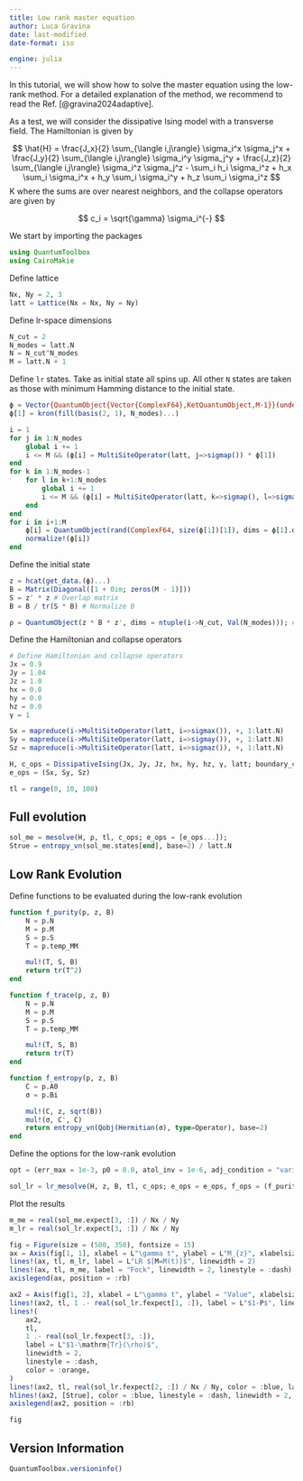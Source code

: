 ```yaml
---
title: Low rank master equation
author: Luca Gravina
date: last-modified
date-format: iso

engine: julia
---
```


In this tutorial, we will show how to solve the master equation using the low-rank method. For a detailed explanation of the method, we recommend to read the Ref. [@gravina2024adaptive].

As a test, we will consider the dissipative Ising model with a transverse field. The Hamiltonian is given by

$$
\hat{H} = \frac{J_x}{2} \sum_{\langle i,j\rangle} \sigma_i^x \sigma_j^x + \frac{J_y}{2} \sum_{\langle i,j\rangle} \sigma_i^y \sigma_j^y + \frac{J_z}{2} \sum_{\langle i,j\rangle} \sigma_i^z \sigma_j^z - \sum_i h_i \sigma_i^z + h_x \sum_i \sigma_i^x + h_y \sum_i \sigma_i^y + h_z \sum_i \sigma_i^z
$$
K
where the sums are over nearest neighbors, and the collapse operators are given by

$$
c_i = \sqrt{\gamma} \sigma_i^{-}
$$

We start by importing the packages

```julia
using QuantumToolbox
using CairoMakie
```

Define lattice

```julia
Nx, Ny = 2, 3
latt = Lattice(Nx = Nx, Ny = Ny)
```

Define lr-space dimensions

```julia
N_cut = 2
N_modes = latt.N
N = N_cut^N_modes
M = latt.N + 1
```

Define `lr` states. Take as initial state all spins up. All other `N` states are taken as those with minimum Hamming distance to the initial state.

```julia
ϕ = Vector{QuantumObject{Vector{ComplexF64},KetQuantumObject,M-1}}(undef, M)
ϕ[1] = kron(fill(basis(2, 1), N_modes)...)

i = 1
for j in 1:N_modes
    global i += 1
    i <= M && (ϕ[i] = MultiSiteOperator(latt, j=>sigmap()) * ϕ[1])
end
for k in 1:N_modes-1
    for l in k+1:N_modes
        global i += 1
        i <= M && (ϕ[i] = MultiSiteOperator(latt, k=>sigmap(), l=>sigmap()) * ϕ[1])
    end
end
for i in i+1:M
    ϕ[i] = QuantumObject(rand(ComplexF64, size(ϕ[1])[1]), dims = ϕ[1].dims)
    normalize!(ϕ[i])
end
```

Define the initial state

```julia
z = hcat(get_data.(ϕ)...)
B = Matrix(Diagonal([1 + 0im; zeros(M - 1)]))
S = z' * z # Overlap matrix
B = B / tr(S * B) # Normalize B

ρ = QuantumObject(z * B * z', dims = ntuple(i->N_cut, Val(N_modes))); # Full density matrix
```

Define the Hamiltonian and collapse operators

```julia
# Define Hamiltonian and collapse operators
Jx = 0.9
Jy = 1.04
Jz = 1.0
hx = 0.0
hy = 0.0
hz = 0.0
γ = 1

Sx = mapreduce(i->MultiSiteOperator(latt, i=>sigmax()), +, 1:latt.N)
Sy = mapreduce(i->MultiSiteOperator(latt, i=>sigmay()), +, 1:latt.N)
Sz = mapreduce(i->MultiSiteOperator(latt, i=>sigmaz()), +, 1:latt.N)

H, c_ops = DissipativeIsing(Jx, Jy, Jz, hx, hy, hz, γ, latt; boundary_condition = Val(:periodic_bc), order = 1)
e_ops = (Sx, Sy, Sz)

tl = range(0, 10, 100)
```

## Full evolution

```julia
sol_me = mesolve(H, ρ, tl, c_ops; e_ops = [e_ops...]);
Strue = entropy_vn(sol_me.states[end], base=2) / latt.N
```

## Low Rank Evolution

Define functions to be evaluated during the low-rank evolution

```julia
function f_purity(p, z, B)
    N = p.N
    M = p.M
    S = p.S
    T = p.temp_MM

    mul!(T, S, B)
    return tr(T^2)
end

function f_trace(p, z, B)
    N = p.N
    M = p.M
    S = p.S
    T = p.temp_MM

    mul!(T, S, B)
    return tr(T)
end

function f_entropy(p, z, B)
    C = p.A0
    σ = p.Bi

    mul!(C, z, sqrt(B))
    mul!(σ, C', C)
    return entropy_vn(Qobj(Hermitian(σ), type=Operator), base=2)
end
```

Define the options for the low-rank evolution

```julia
opt = (err_max = 1e-3, p0 = 0.0, atol_inv = 1e-6, adj_condition = "variational", Δt = 0.0);

sol_lr = lr_mesolve(H, z, B, tl, c_ops; e_ops = e_ops, f_ops = (f_purity, f_entropy, f_trace), opt = opt);
```

Plot the results

```julia
m_me = real(sol_me.expect[3, :]) / Nx / Ny
m_lr = real(sol_lr.expect[3, :]) / Nx / Ny

fig = Figure(size = (500, 350), fontsize = 15)
ax = Axis(fig[1, 1], xlabel = L"\gamma t", ylabel = L"M_{z}", xlabelsize = 20, ylabelsize = 20)
lines!(ax, tl, m_lr, label = L"LR $[M=M(t)]$", linewidth = 2)
lines!(ax, tl, m_me, label = "Fock", linewidth = 2, linestyle = :dash)
axislegend(ax, position = :rb)

ax2 = Axis(fig[1, 2], xlabel = L"\gamma t", ylabel = "Value", xlabelsize = 20, ylabelsize = 20)
lines!(ax2, tl, 1 .- real(sol_lr.fexpect[1, :]), label = L"$1-P$", linewidth = 2)
lines!(
    ax2,
    tl,
    1 .- real(sol_lr.fexpect[3, :]),
    label = L"$1-\mathrm{Tr}(\rho)$",
    linewidth = 2,
    linestyle = :dash,
    color = :orange,
)
lines!(ax2, tl, real(sol_lr.fexpect[2, :]) / Nx / Ny, color = :blue, label = L"S", linewidth = 2)
hlines!(ax2, [Strue], color = :blue, linestyle = :dash, linewidth = 2, label = L"S^{\,\mathrm{true}}_{\mathrm{ss}}")
axislegend(ax2, position = :rb)

fig
```

## Version Information
```julia
QuantumToolbox.versioninfo()
```
